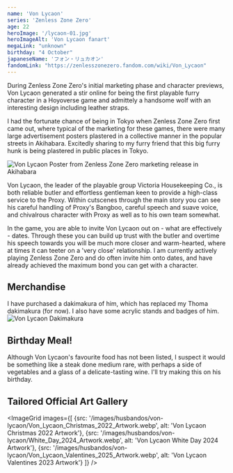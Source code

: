 ```yaml
---
name: 'Von Lycaon'
series: 'Zenless Zone Zero'
age: 22
heroImage: '/lycaon-01.jpg'
heroImageAlt: 'Von Lycaon fanart'
megaLink: "unknown"
birthday: "4 October"
japaneseName: 'フォン・リュカオン'
fandomLink: "https://zenlesszonezero.fandom.com/wiki/Von_Lycaon"
---
```

During Zenless Zone Zero's initial marketing phase and character previews, Von Lycaon generated a stir online for being the first playable furry character in a Hoyoverse game and admittely a handsome wolf with an interesting design including leather straps. 

I had the fortunate chance of being in Tokyo when Zenless Zone Zero first came out, where typical of the marketing for these games, there were many large advertisement posters plastered in a collective manner in the popular streets in Akihabara. Excitedly sharing to my furry friend that this big furry hunk is being plastered in public places in Tokyo. 

![Von Lycaon Poster from Zenless Zone Zero marketing release in Akihabara](/images/blog/von-lycaon-poster.jpg)

Von Lycaon, the leader of the playable group Victoria Housekeeping Co., is both reliable butler and effortless gentleman keen to provide a high-class service to the Proxy. Within cutscenes through the main story you can see his careful handling of Proxy's Bangboo, careful speech and suave voice, and chivalrous character with Proxy as well as to his own team somewhat. 

In the game, you are able to invite Von Lycaon out on - what are effectively - dates. Through these you can build up trust with the butler and overtime his speech towards you will be much more closer and warm-hearted, where at times it can teeter on a 'very close' relationship. I am currently actively playing Zenless Zone Zero and do often invite him onto dates, and have already achieved the maximum bond you can get with a character. 

## Merchandise 
I have purchased a dakimakura of him, which has replaced my Thoma dakimakura (for now). I also have some acrylic stands and badges of him. 
![Von Lycaon Dakimakura](/images/blog/von-lycaon-daki.jpg)


<YouTube id="https://www.youtube.com/watch?v=HQOiUi4MlhM" />

## Birthday Meal!
Although Von Lycaon's favourite food has not been listed, I suspect it would be something like a steak done medium rare, with perhaps a side of vegetables and a glass of a delicate-tasting wine. I'll try making this on his birthday.

## Tailored Official Art Gallery

<ImageGrid images={[
    {src: '/images/husbandos/von-lycaon/Von_Lycaon_Christmas_2022_Artwork.webp', alt: 'Von Lycaon Christmas 2022 Artwork'},
    {src: '/images/husbandos/von-lycaon/White_Day_2024_Artwork.webp', alt: 'Von Lycaon White Day 2024 Artwork'},
    {src: '/images/husbandos/von-lycaon/Von_Lycaon_Valentines_2025_Artwork.webp', alt: 'Von Lycaon Valentines 2023 Artwork'}
]} />

